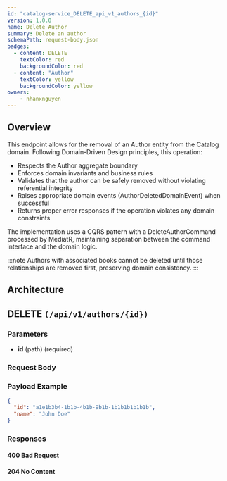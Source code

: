 ```yaml
---
id: "catalog-service_DELETE_api_v1_authors_{id}"
version: 1.0.0
name: Delete Author
summary: Delete an author
schemaPath: request-body.json
badges:
  - content: DELETE
    textColor: red
    backgroundColor: red
  - content: "Author"
    textColor: yellow
    backgroundColor: yellow
owners:
    - nhanxnguyen
---
```


## Overview

This endpoint allows for the removal of an Author entity from the Catalog domain. Following Domain-Driven Design principles, this operation:

- Respects the Author aggregate boundary
- Enforces domain invariants and business rules
- Validates that the author can be safely removed without violating referential integrity
- Raises appropriate domain events (AuthorDeletedDomainEvent) when successful
- Returns proper error responses if the operation violates any domain constraints

The implementation uses a CQRS pattern with a DeleteAuthorCommand processed by MediatR, maintaining separation between the command interface and the domain logic.

:::note
Authors with associated books cannot be deleted until those relationships are removed first, preserving domain consistency.
:::

## Architecture

<NodeGraph />

## DELETE `(/api/v1/authors/{id})`

### Parameters

- **id** (path) (required)

### Request Body

<SchemaViewer file="request-body.json" maxHeight="500" id="request-body" />

### Payload Example

```json title="Payload example"
{
  "id": "a1e1b3b4-1b1b-4b1b-9b1b-1b1b1b1b1b1b",
  "name": "John Doe"
}
```

### Responses

#### <span className="text-orange-500">400 Bad Request</span>

<SchemaViewer file="response-400.json" maxHeight="500" id="response-400" />

#### <span className="text-green-500">204 No Content</span>

